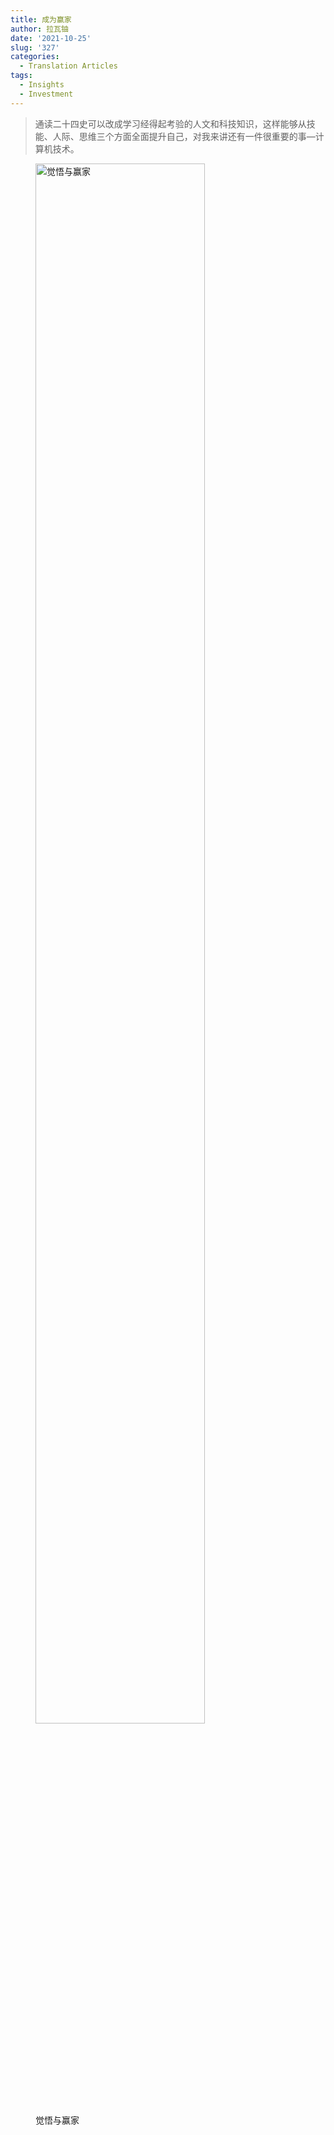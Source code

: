 ```yaml
---
title: 成为赢家
author: 拉瓦铀
date: '2021-10-25'
slug: '327'
categories:
  - Translation Articles
tags:
  - Insights
  - Investment
---
```


> 通读二十四史可以改成学习经得起考验的人文和科技知识，这样能够从技能、人际、思维三个方面全面提升自己，对我来讲还有一件很重要的事---计算机技术。

![觉悟与赢家](1.jpg){width=80%}